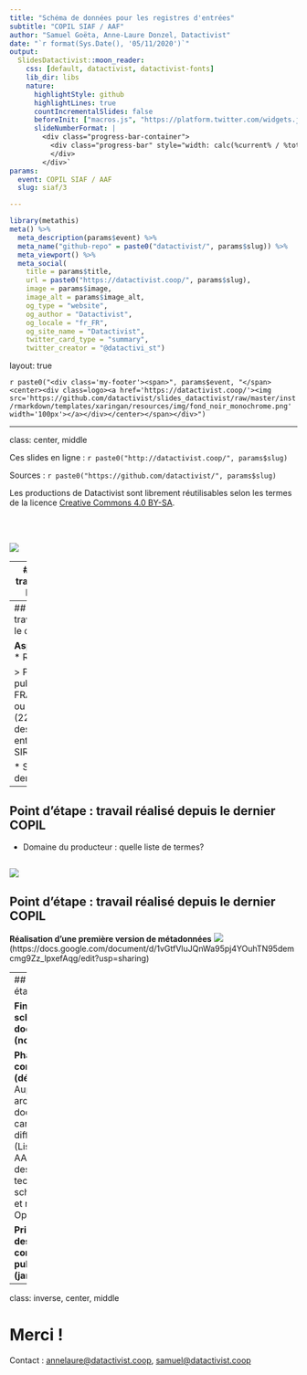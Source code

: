 ```yaml
---
title: "Schéma de données pour les registres d'entrées"
subtitle: "COPIL SIAF / AAF"
author: "Samuel Goëta, Anne-Laure Donzel, Datactivist"
date: "`r format(Sys.Date(), '05/11/2020')`"
output:
  SlidesDatactivist::moon_reader:
    css: [default, datactivist, datactivist-fonts]
    lib_dir: libs
    nature:
      highlightStyle: github
      highlightLines: true
      countIncrementalSlides: false
      beforeInit: ["macros.js", "https://platform.twitter.com/widgets.js"]
      slideNumberFormat: |
        <div class="progress-bar-container">
          <div class="progress-bar" style="width: calc(%current% / %total% * 100%);">
          </div>
        </div>`
params:
  event: COPIL SIAF / AAF
  slug: siaf/3

---
```


```r
library(metathis)
meta() %>% 
  meta_description(params$event) %>% 
  meta_name("github-repo" = paste0("datactivist/", params$slug)) %>% 
  meta_viewport() %>% 
  meta_social(
    title = params$title,
    url = paste0("https://datactivist.coop/", params$slug),
    image = params$image,
    image_alt = params$image_alt,
    og_type = "website",
    og_author = "Datactivist",
    og_locale = "fr_FR",
    og_site_name = "Datactivist",
    twitter_card_type = "summary",
    twitter_creator = "@datactivi_st")

```

layout: true

<style>
.remark-slide-number {
  position: inherit;
}

.remark-slide-number .progress-bar-container {
  position: absolute;
  bottom: 0;
  height: 4px;
  display: block;
  left: 0;
  right: 0;
}

.remark-slide-number .progress-bar {
  height: 100%;
  background-color: #e95459;
}

</style>


`r paste0("<div class='my-footer'><span>", params$event, "</span> <center><div class=logo><a href='https://datactivist.coop/'><img src='https://github.com/datactivist/slides_datactivist/raw/master/inst/rmarkdown/templates/xaringan/resources/img/fond_noir_monochrome.png' width='100px'></a></div></center></span></div>")` 


---

class: center, middle

Ces slides en ligne : `r paste0("http://datactivist.coop/", params$slug)`

Sources : `r paste0("https://github.com/datactivist/", params$slug)`


Les productions de Datactivist sont librement réutilisables selon les termes de la licence [Creative Commons 4.0 BY-SA](https://creativecommons.org/licenses/by-sa/4.0/legalcode.fr).

<BR>
<BR>

![](https://mirrors.creativecommons.org/presskit/buttons/88x31/png/by-sa.png)


---
## Point d'étape : travail réalisé depuis le dernier COPIL

**Modification du projet de schéma avec :**

* Eléments du précédent COPIL 

* Eléments reçus par mail ou en commentaires du document partagé

![](img/schema.png)
---
## Point d'étape : travail réalisé depuis le dernier COPIL

**Aspects à trancher :**
* Retour sur l'ID :

> Pour les services publics : FRAD_001_2020_001 ou 22231_2020_001 (22231 étant le naan des AD01), pour les entreprises SIREN_2020_001

* Suppression des dernières colonnes

---
## Point d'étape : travail réalisé depuis le dernier COPIL

* Domaine du producteur : quelle liste de termes?

![](img/categ_prod.png)
---
## Point d'étape : travail réalisé depuis le dernier COPIL

**Réalisation d'une première version de métadonnées**
![](img/MD_schema.png)
(https://docs.google.com/document/d/1vGtfVluJQnWa95pj4YOuhTN95demcmg9Zz_lpxefAqg/edit?usp=sharing)

---
## Prochaines étapes

**Finalisation du schéma et de la documentation (novembre)**

**Phase d'appel à commentaires (décembre)**
* Auprès des archivistes via un doc transmis par canaux de diffusion habituels (Liste SIAF et AAF)
* Auprès des communautés techniques via schema.data.gouv et relai Team Open Data

**Prise en compte des commentaires et publication (janvier)**

---
class: inverse, center, middle

# Merci !

Contact : [annelaure@datactivist.coop](mailto:annelaure@datactivist.coop), [samuel@datactivist.coop](mailto:samuel@datactivist.coop)


